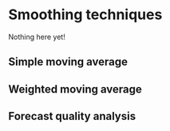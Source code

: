 # Smoothing techniques

Nothing here yet!

## Simple moving average

## Weighted moving average

## Forecast quality analysis
